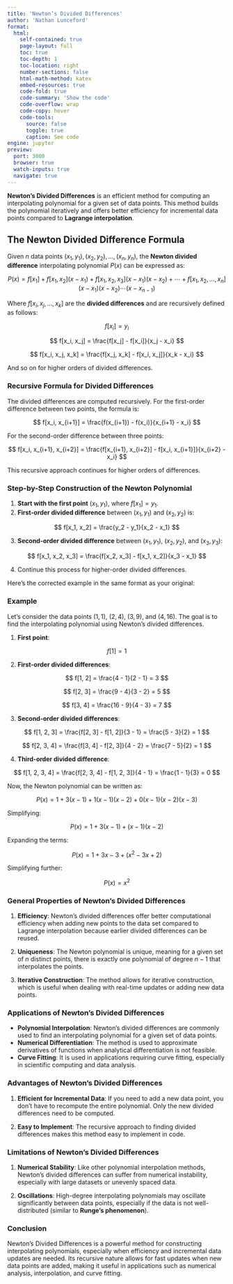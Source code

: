 ```yaml
---
title: 'Newton’s Divided Differences'
author: 'Nathan Lunceford'
format:
  html:
    self-contained: true
    page-layout: full
    toc: true
    toc-depth: 1
    toc-location: right
    number-sections: false
    html-math-method: katex
    embed-resources: true
    code-fold: true
    code-summary: 'Show the code'
    code-overflow: wrap
    code-copy: hover
    code-tools:
      source: false
      toggle: true
      caption: See code
engine: jupyter
preview:
  port: 3000
  browser: true
  watch-inputs: true
  navigate: true
---
```


**Newton’s Divided Differences** is an efficient method for computing an interpolating polynomial for a given set of data points. This method builds the polynomial iteratively and offers better efficiency for incremental data points compared to **Lagrange interpolation**.

## The Newton Divided Difference Formula

Given $n$ data points $(x_1, y_1), (x_2, y_2), ..., (x_n, y_n)$, the **Newton divided difference** interpolating polynomial $P(x)$ can be expressed as:

$$
P(x) = f[x_1] + f[x_1, x_2](x - x_1) + f[x_1, x_2, x_3](x - x_1)(x - x_2) + \cdots + f[x_1, x_2, \ldots, x_n](x - x_1)(x - x_2)\cdots(x - x_{n-1})
$$

Where $f[x_i, x_j, ..., x_k]$ are the **divided differences** and are recursively defined as follows:

$$
f[x_i] = y_i
$$

$$
f[x_i, x_j] = \frac{f[x_j] - f[x_i]}{x_j - x_i}
$$

$$
f[x_i, x_j, x_k] = \frac{f[x_j, x_k] - f[x_i, x_j]}{x_k - x_i}
$$

And so on for higher orders of divided differences.

### Recursive Formula for Divided Differences

The divided differences are computed recursively. For the first-order difference between two points, the formula is:

$$
f[x_i, x_{i+1}] = \frac{f(x_{i+1}) - f(x_i)}{x_{i+1} - x_i}
$$

For the second-order difference between three points:

$$
f[x_i, x_{i+1}, x_{i+2}] = \frac{f[x_{i+1}, x_{i+2}] - f[x_i, x_{i+1}]}{x_{i+2} - x_i}
$$

This recursive approach continues for higher orders of differences.

### Step-by-Step Construction of the Newton Polynomial

1. **Start with the first point** $(x_1, y_1)$, where $f[x_1] = y_1$.
2. **First-order divided difference** between $(x_1, y_1)$ and $(x_2, y_2)$ is:

$$
f[x_1, x_2] = \frac{y_2 - y_1}{x_2 - x_1}
$$

3. **Second-order divided difference** between $(x_1, y_1)$, $(x_2, y_2)$, and $(x_3, y_3)$:

$$
f[x_1, x_2, x_3] = \frac{f[x_2, x_3] - f[x_1, x_2]}{x_3 - x_1}
$$

4. Continue this process for higher-order divided differences.

Here’s the corrected example in the same format as your original:

### Example

Let's consider the data points $(1, 1)$, $(2, 4)$, $(3, 9)$, and $(4, 16)$. The goal is to find the interpolating polynomial using Newton's divided differences.

1. **First point**:

$$
f[1] = 1
$$

2. **First-order divided differences**:

$$
f[1, 2] = \frac{4 - 1}{2 - 1} = 3
$$

$$
f[2, 3] = \frac{9 - 4}{3 - 2} = 5
$$

$$
f[3, 4] = \frac{16 - 9}{4 - 3} = 7
$$

3. **Second-order divided differences**:

$$
f[1, 2, 3] = \frac{f[2, 3] - f[1, 2]}{3 - 1} = \frac{5 - 3}{2} = 1
$$

$$
f[2, 3, 4] = \frac{f[3, 4] - f[2, 3]}{4 - 2} = \frac{7 - 5}{2} = 1
$$

4. **Third-order divided difference**:

$$
f[1, 2, 3, 4] = \frac{f[2, 3, 4] - f[1, 2, 3]}{4 - 1} = \frac{1 - 1}{3} = 0
$$

Now, the Newton polynomial can be written as:

$$
P(x) = 1 + 3(x - 1) + 1(x - 1)(x - 2) + 0(x - 1)(x - 2)(x - 3)
$$

Simplifying:

$$
P(x) = 1 + 3(x - 1) + (x - 1)(x - 2)
$$

Expanding the terms:

$$
P(x) = 1 + 3x - 3 + (x^2 - 3x + 2)
$$

Simplifying further:

$$
P(x) = x^2
$$

### General Properties of Newton's Divided Differences

1. **Efficiency**: Newton’s divided differences offer better computational efficiency when adding new points to the data set compared to Lagrange interpolation because earlier divided differences can be reused.

2. **Uniqueness**: The Newton polynomial is unique, meaning for a given set of $n$ distinct points, there is exactly one polynomial of degree $n-1$ that interpolates the points.

3. **Iterative Construction**: The method allows for iterative construction, which is useful when dealing with real-time updates or adding new data points.

### Applications of Newton’s Divided Differences

- **Polynomial Interpolation**: Newton’s divided differences are commonly used to find an interpolating polynomial for a given set of data points.
- **Numerical Differentiation**: The method is used to approximate derivatives of functions when analytical differentiation is not feasible.
- **Curve Fitting**: It is used in applications requiring curve fitting, especially in scientific computing and data analysis.

### Advantages of Newton’s Divided Differences

1. **Efficient for Incremental Data**: If you need to add a new data point, you don’t have to recompute the entire polynomial. Only the new divided differences need to be computed.

2. **Easy to Implement**: The recursive approach to finding divided differences makes this method easy to implement in code.

### Limitations of Newton’s Divided Differences

1. **Numerical Stability**: Like other polynomial interpolation methods, Newton’s divided differences can suffer from numerical instability, especially with large datasets or unevenly spaced data.

2. **Oscillations**: High-degree interpolating polynomials may oscillate significantly between data points, especially if the data is not well-distributed (similar to **Runge's phenomenon**).

### Conclusion

Newton’s Divided Differences is a powerful method for constructing interpolating polynomials, especially when efficiency and incremental data updates are needed. Its recursive nature allows for fast updates when new data points are added, making it useful in applications such as numerical analysis, interpolation, and curve fitting.
